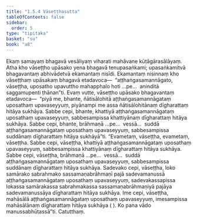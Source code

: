 ```yaml
---
title: "1.5.4 Vāseṭṭhasutta"
tableOfContents: false
sidebar:
  order: 5
type: "tipitaka"
basket: "su"
book: "a8"
---
```



<DynamicBreadcrumb />

<Division number="44" book="a8">

<Paragraph number="426" book="a8">
Ekaṃ samayaṃ bhagavā vesāliyaṃ viharati mahāvane kūṭāgārasālāyaṃ. Atha kho vāseṭṭho upāsako yena bhagavā tenupasaṅkami; upasaṅkamitvā bhagavantaṃ abhivādetvā ekamantaṃ nisīdi. Ekamantaṃ nisinnaṃ kho vāseṭṭhaṃ upāsakaṃ bhagavā etadavoca—  “aṭṭhaṅgasamannāgato, vāseṭṭha, uposatho upavuttho mahapphalo hoti …pe…  aninditā saggamupenti ṭhānan”ti.
</Paragraph>

<Paragraph number="427" book="a8">
Evaṃ vutte, vāseṭṭho upāsako bhagavantaṃ etadavoca—  “piyā me, bhante, ñātisālohitā aṭṭhaṅgasamannāgataṃ uposathaṃ upavaseyyuṃ, piyānampi me assa ñātisālohitānaṃ dīgharattaṃ hitāya sukhāya. Sabbe cepi, bhante, khattiyā aṭṭhaṅgasamannāgataṃ uposathaṃ upavaseyyuṃ, sabbesampissa khattiyānaṃ dīgharattaṃ hitāya sukhāya. Sabbe cepi, bhante, brāhmaṇā …pe…  vessā…  suddā aṭṭhaṅgasamannāgataṃ uposathaṃ upavaseyyuṃ, sabbesampissa suddānaṃ dīgharattaṃ hitāya sukhāyā”ti.
</Paragraph>

<Paragraph number="428" book="a8">
“Evametaṃ, vāseṭṭha, evametaṃ, vāseṭṭha. Sabbe cepi, vāseṭṭha, khattiyā aṭṭhaṅgasamannāgataṃ uposathaṃ upavaseyyuṃ, sabbesampissa khattiyānaṃ dīgharattaṃ hitāya sukhāya. Sabbe cepi, vāseṭṭha, brāhmaṇā …pe…  vessā…  suddā aṭṭhaṅgasamannāgataṃ uposathaṃ upavaseyyuṃ, sabbesampissa suddānaṃ dīgharattaṃ hitāya sukhāya. Sadevako cepi, vāseṭṭha, loko samārako sabrahmako sassamaṇabrāhmaṇī pajā sadevamanussā aṭṭhaṅgasamannāgataṃ uposathaṃ upavaseyyuṃ, sadevakassapissa lokassa samārakassa sabrahmakassa sassamaṇabrāhmaṇiyā pajāya sadevamanussāya dīgharattaṃ hitāya sukhāya. Ime cepi, vāseṭṭha, mahāsālā aṭṭhaṅgasamannāgataṃ uposathaṃ upavaseyyuṃ, imesampissa mahāsālānaṃ dīgharattaṃ hitāya sukhāya ( ). Ko pana vādo manussabhūtassā”ti.

</Paragraph>
</Division>

<Paragraph number="429" type="center" book="a8">
Catutthaṃ.
</Paragraph>